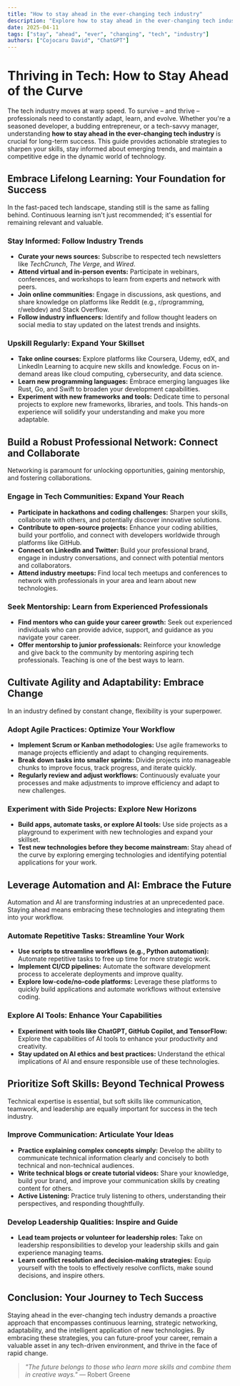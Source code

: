 ```yaml
---
title: "How to stay ahead in the ever-changing tech industry"
description: "Explore how to stay ahead in the ever-changing tech industry in this detailed guide, offering insights, strategies, and practical tips to enhance your understanding and application of the topic."
date: 2025-04-11
tags: ["stay", "ahead", "ever", "changing", "tech", "industry"]
authors: ["Cojocaru David", "ChatGPT"]
---
```


# Thriving in Tech: How to Stay Ahead of the Curve

The tech industry moves at warp speed. To survive – and thrive – professionals need to constantly adapt, learn, and evolve. Whether you're a seasoned developer, a budding entrepreneur, or a tech-savvy manager, understanding **how to stay ahead in the ever-changing tech industry** is crucial for long-term success. This guide provides actionable strategies to sharpen your skills, stay informed about emerging trends, and maintain a competitive edge in the dynamic world of technology.

## Embrace Lifelong Learning: Your Foundation for Success

In the fast-paced tech landscape, standing still is the same as falling behind. Continuous learning isn't just recommended; it's essential for remaining relevant and valuable.

### Stay Informed: Follow Industry Trends

- **Curate your news sources:** Subscribe to respected tech newsletters like _TechCrunch_, _The Verge_, and _Wired_.
- **Attend virtual and in-person events:** Participate in webinars, conferences, and workshops to learn from experts and network with peers.
- **Join online communities:** Engage in discussions, ask questions, and share knowledge on platforms like Reddit (e.g., r/programming, r/webdev) and Stack Overflow.
- **Follow industry influencers:** Identify and follow thought leaders on social media to stay updated on the latest trends and insights.

### Upskill Regularly: Expand Your Skillset

- **Take online courses:** Explore platforms like Coursera, Udemy, edX, and LinkedIn Learning to acquire new skills and knowledge. Focus on in-demand areas like cloud computing, cybersecurity, and data science.
- **Learn new programming languages:** Embrace emerging languages like Rust, Go, and Swift to broaden your development capabilities.
- **Experiment with new frameworks and tools:** Dedicate time to personal projects to explore new frameworks, libraries, and tools. This hands-on experience will solidify your understanding and make you more adaptable.

## Build a Robust Professional Network: Connect and Collaborate

Networking is paramount for unlocking opportunities, gaining mentorship, and fostering collaborations.

### Engage in Tech Communities: Expand Your Reach

- **Participate in hackathons and coding challenges:** Sharpen your skills, collaborate with others, and potentially discover innovative solutions.
- **Contribute to open-source projects:** Enhance your coding abilities, build your portfolio, and connect with developers worldwide through platforms like GitHub.
- **Connect on LinkedIn and Twitter:** Build your professional brand, engage in industry conversations, and connect with potential mentors and collaborators.
- **Attend industry meetups:** Find local tech meetups and conferences to network with professionals in your area and learn about new technologies.

### Seek Mentorship: Learn from Experienced Professionals

- **Find mentors who can guide your career growth:** Seek out experienced individuals who can provide advice, support, and guidance as you navigate your career.
- **Offer mentorship to junior professionals:** Reinforce your knowledge and give back to the community by mentoring aspiring tech professionals. Teaching is one of the best ways to learn.

## Cultivate Agility and Adaptability: Embrace Change

In an industry defined by constant change, flexibility is your superpower.

### Adopt Agile Practices: Optimize Your Workflow

- **Implement Scrum or Kanban methodologies:** Use agile frameworks to manage projects efficiently and adapt to changing requirements.
- **Break down tasks into smaller sprints:** Divide projects into manageable chunks to improve focus, track progress, and iterate quickly.
- **Regularly review and adjust workflows:** Continuously evaluate your processes and make adjustments to improve efficiency and adapt to new challenges.

### Experiment with Side Projects: Explore New Horizons

- **Build apps, automate tasks, or explore AI tools:** Use side projects as a playground to experiment with new technologies and expand your skillset.
- **Test new technologies before they become mainstream:** Stay ahead of the curve by exploring emerging technologies and identifying potential applications for your work.

## Leverage Automation and AI: Embrace the Future

Automation and AI are transforming industries at an unprecedented pace. Staying ahead means embracing these technologies and integrating them into your workflow.

### Automate Repetitive Tasks: Streamline Your Work

- **Use scripts to streamline workflows (e.g., Python automation):** Automate repetitive tasks to free up time for more strategic work.
- **Implement CI/CD pipelines:** Automate the software development process to accelerate deployments and improve quality.
- **Explore low-code/no-code platforms:** Leverage these platforms to quickly build applications and automate workflows without extensive coding.

### Explore AI Tools: Enhance Your Capabilities

- **Experiment with tools like ChatGPT, GitHub Copilot, and TensorFlow:** Explore the capabilities of AI tools to enhance your productivity and creativity.
- **Stay updated on AI ethics and best practices:** Understand the ethical implications of AI and ensure responsible use of these technologies.

## Prioritize Soft Skills: Beyond Technical Prowess

Technical expertise is essential, but soft skills like communication, teamwork, and leadership are equally important for success in the tech industry.

### Improve Communication: Articulate Your Ideas

- **Practice explaining complex concepts simply:** Develop the ability to communicate technical information clearly and concisely to both technical and non-technical audiences.
- **Write technical blogs or create tutorial videos:** Share your knowledge, build your brand, and improve your communication skills by creating content for others.
- **Active Listening:** Practice truly listening to others, understanding their perspectives, and responding thoughtfully.

### Develop Leadership Qualities: Inspire and Guide

- **Lead team projects or volunteer for leadership roles:** Take on leadership responsibilities to develop your leadership skills and gain experience managing teams.
- **Learn conflict resolution and decision-making strategies:** Equip yourself with the tools to effectively resolve conflicts, make sound decisions, and inspire others.

## Conclusion: Your Journey to Tech Success

Staying ahead in the ever-changing tech industry demands a proactive approach that encompasses continuous learning, strategic networking, adaptability, and the intelligent application of new technologies. By embracing these strategies, you can future-proof your career, remain a valuable asset in any tech-driven environment, and thrive in the face of rapid change.

> _"The future belongs to those who learn more skills and combine them in creative ways."_ — Robert Greene
